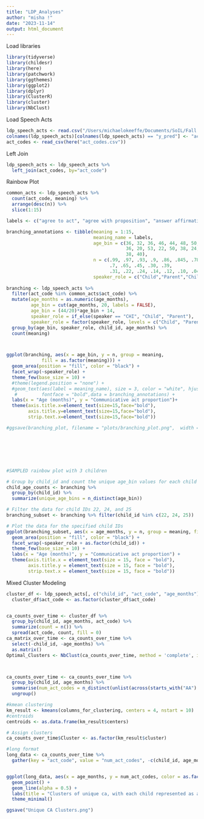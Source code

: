 ```yaml
---
title: "LDP_Analyses"
author: "misha !"
date: "2023-11-14"
output: html_document
---
```


Load libraries
```r
library(tidyverse)
library(childesr)
library(here)
library(patchwork)
library(ggthemes)
library(ggplot2)
library(dplyr)
library(ClusterR)
library(cluster)
library(NbClust)
```

Load Speech Acts
```r
ldp_speech_acts <- read.csv("/Users/michaelokeeffe/Documents/SoIL/Fall 2023/ldp_speech_acts_deidentified.csv")
colnames(ldp_speech_acts)[colnames(ldp_speech_acts) == "y_pred"] <- "act_code"
act_codes <- read_csv(here("act_codes.csv"))
```

Left Join
```r
ldp_speech_acts <- ldp_speech_acts %>%
  left_join(act_codes, by="act_code")
```



Rainbow Plot

```r
common_acts <- ldp_speech_acts %>%
  count(act_code, meaning) %>%
  arrange(desc(n)) %>%
  slice(1:15)

labels <- c("agree to act", "agree with proposition", "answer affirmative", "answer calls", "ask wh- question", "ask wh- question", "ask yes/no question", "ask yes/no question", "declarative statement", "declarative statement", "mark event", "mark event", "no clear function", "prohibition", "propose action", "propose action", "repetition", "state intent", "answer wh- question", "question about other's wishes")

branching_annotations <- tibble(meaning = 1:15,
                                meaning_name = labels,
                                age_bin = c(36, 32, 36, 46, 44, 48, 50, 44, 36,
                                            36, 20, 53, 22, 50, 38, 24, 21, 36, 
                                            38, 40),
                                n = c(.99, .97, .93, .9, .86, .845, .785, 
                                      .7, .65, .45, .30, .39,
                                      .31, .22, .24, .14, .12, .10, .04, .02),
                                speaker_role = c("Child","Parent","Child","Parent","Parent","Child","Child","Parent","Child","Parent","Parent","Child","Child","Parent","Child","Parent","Child","Child","Child","Parent"))
  
branching <- ldp_speech_acts %>%
  filter(act_code %in% common_acts$act_code) %>%
  mutate(age_months = as.numeric(age_months),
         age_bin = cut(age_months, 20, labels = FALSE),
         age_bin = (44/20)*age_bin + 14,
         speaker_role = if_else(speaker == "CHI", "Child", "Parent"),
         speaker_role = factor(speaker_role, levels = c("Child", "Parent"))) %>%
  group_by(age_bin, speaker_role, child_id, age_months) %>%
  count(meaning) 



ggplot(branching, aes(x = age_bin, y = n, group = meaning, 
             fill = as.factor(meaning))) +
  geom_area(position = "fill", color = "black") +
  facet_wrap(~speaker_role) +
  theme_few(base_size = 10) +
  #theme(legend.position = "none") + 
  #geom_text(aes(label = meaning_name), size = 3, color = "white", hjust = 1,
   #         fontface = "bold",data = branching_annotations) +
  labs(x = "Age (months)", y = "Communicative act proportion")+
  theme(axis.title.x=element_text(size=15,face="bold"),
        axis.title.y=element_text(size=15,face="bold"),
        strip.text.x=element_text(size=15,face="bold"))

#ggsave(branching_plot, filename = "plots/branching_plot.png",  width = 9, height = 5, units = "in", dpi = 300, bg = "transparent")







#SAMPLED rainbow plot with 3 children

# Group by child_id and count the unique age_bin values for each child
child_age_counts <- branching %>%
  group_by(child_id) %>%
  summarize(unique_age_bins = n_distinct(age_bin))

# Filter the data for child IDs 22, 24, and 25
branching_subset <- branching %>% filter(child_id %in% c(22, 24, 25))

# Plot the data for the specified child IDs
ggplot(branching_subset, aes(x = age_months, y = n, group = meaning, fill = as.factor(meaning))) +
  geom_area(position = "fill", color = "black") +
  facet_wrap(~speaker_role + as.factor(child_id)) +
  theme_few(base_size = 10) +
  labs(x = "Age (months)", y = "Communicative act proportion") +
  theme(axis.title.x = element_text(size = 15, face = "bold"),
        axis.title.y = element_text(size = 15, face = "bold"),
        strip.text.x = element_text(size = 15, face = "bold"))
```


Mixed Cluster Modeling
```r
cluster_df <- ldp_speech_acts[, c("child_id", "act_code", "age_months")]
  cluster_df$act_code <- as.factor(cluster_df$act_code)


ca_counts_over_time <- cluster_df %>%
  group_by(child_id, age_months, act_code) %>%
  summarize(count = n()) %>%
  spread(act_code, count, fill = 0)
ca_matrix_over_time <- ca_counts_over_time %>%
  select(-child_id, -age_months) %>%
  as.matrix()
Optimal_Clusters <- NbClust(ca_counts_over_time, method = 'complete', index = 'all')$Best.nc



ca_counts_over_time <- ca_counts_over_time %>%
  group_by(child_id, age_months) %>%
  summarise(num_act_codes = n_distinct(unlist(across(starts_with("AA"):ends_with("YY")), use.names = FALSE))) %>%
  ungroup()

#kmean clustering
km_result <- kmeans(columns_for_clustering, centers = 4, nstart = 10)
#centroids
centroids <- as.data.frame(km_result$centers)

# Assign clusters
ca_counts_over_time$Cluster <- as.factor(km_result$cluster)

#long format
long_data <- ca_counts_over_time %>%
  gather(key = "act_code", value = "num_act_codes", -c(child_id, age_months, Cluster))


ggplot(long_data, aes(x = age_months, y = num_act_codes, color = as.factor(Cluster), group = interaction(child_id, Cluster))) +
  geom_point() +
  geom_line(alpha = 0.5) +
  labs(title = "Clusters of unique ca, with each child represented as a line", x = "Age Months", y = "Unique CA Counts") +
  theme_minimal()

ggsave("Unique CA Clusters.png")
```

